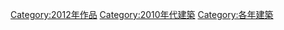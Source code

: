 [[Category:2012年作品|Category:2012年作品]]
[[Category:2010年代建築|Category:2010年代建築]]
[[Category:各年建築|Category:各年建築]]